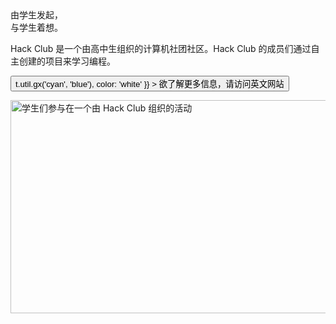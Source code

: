 
<Container variant="copy">

<Heading as="h1">
  由学生发起，<br />
  与学生着想。 
</Heading>

Hack Club 是一个由高中生组织的计算机社团社区。Hack Club 的成员们通过自主创建的项目来学习编程。

<p>
  <Button
    as="a"
    href="https://hackclub.com/?ref=zh"
    variant="ctaLg"
    sx={{
      backgroundImage: t => t.util.gx('cyan', 'blue'),
      color: 'white'
    }}
  >
    欲了解更多信息，请访问英文网站
  </Button>
</p>

<img
  alt="学生们参与在一个由 Hack Club 组织的活动"
  src="https://cloud-lapsqbi7m-hack-club-bot.vercel.app/0assemble.jpg"
  width="512"
  height="341"
/>

</Container>
